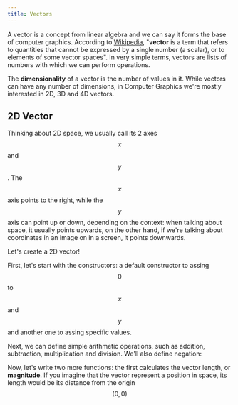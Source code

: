```yaml
---
title: Vectors
---
```



A vector is a concept from linear algebra and we can say it forms the base of computer graphics. According to [Wikipedia](https://en.wikipedia.org/wiki/Vector_(mathematics_and_physics)), "**vector** is a term that refers to quantities that cannot be expressed by a single number (a scalar), or to elements of some vector spaces". In very simple terms, vectors are lists of numbers with which we can perform operations.

The **dimensionality** of a vector is the number of values in it. While vectors can have any number of dimensions, in Computer Graphics we're mostly interested in 2D, 3D and 4D vectors.

## 2D Vector
Thinking about 2D space, we usually call its 2 axes $$x$$ and $$y$$. The $$x$$ axis points to the right, while the $$y$$ axis can point up or down, depending on the context: when talking about space, it usually points upwards, on the other hand, if we're talking about coordinates in an image on in a  screen, it points downwards.

Let's create a 2D vector!

First, let's start with the constructors: a default constructor to assing $$0$$ to $$x$$ and $$y$$ and another one to assing specific values.
<CodeSnippet source={Vector} startMarker="start-constructors" endMarker="end-constructors" sourcePath="tab/graphics/math/vector.ixx"/>



Next, we can define simple arithmetic operations, such as addition, subtraction, multiplication and division. We'll also define negation:
<CodeSnippet source={Vector} startMarker="start-basic-ops" endMarker="end-basic-ops" sourcePath="tab/graphics/math/vector.ixx"/>

Now, let's write two more functions: the first calculates the vector length, or **magnitude**. If you imagine that the vector represent a position in space, its length would be its distance from the origin $$(0,0)$$